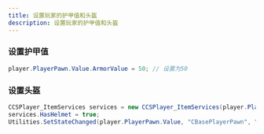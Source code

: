 ```yaml
---
title: 设置玩家的护甲值和头盔
description: 设置玩家的护甲值和头盔
---
```


### 设置护甲值

```csharp
player.PlayerPawn.Value.ArmorValue = 50; // 设置为50
```

### 设置头盔

```csharp
CCSPlayer_ItemServices services = new CCSPlayer_ItemServices(player.PlayerPawn.Value.ItemServices!.Handle);
services.HasHelmet = true;
Utilities.SetStateChanged(player.PlayerPawn.Value, "CBasePlayerPawn", "m_pItemServices");
```
